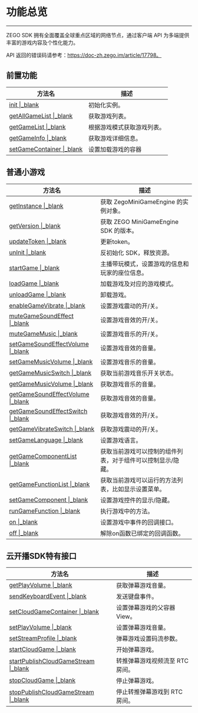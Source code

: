 
# 功能总览



- - -



ZEGO SDK 拥有全面覆盖全球重点区域的网络节点，通过客户端 API 为多端提供丰富的游戏内容及个性化能力。

API 返回的错误码请参考：https://doc-zh.zego.im/article/17798。





## 前置功能

 | 方法名 | 描述 | 
 | --- | --- | 
 | [init \|_blank](/zh/api?doc=ZegoMiniGameEngine_API~javascript_web~class~ZegoMiniGameEngine#init) | 初始化实例。
[getAllGameList \|_blank](/zh/api?doc=ZegoMiniGameEngine_API~javascript_web~class~ZegoMiniGameEngine#get-all-game-list) | 获取游戏列表。
[getGameList \|_blank](/zh/api?doc=ZegoMiniGameEngine_API~javascript_web~class~ZegoMiniGameEngine#get-game-list) | 根据游戏模式获取游戏列表。
[getGameInfo \|_blank](/zh/api?doc=ZegoMiniGameEngine_API~javascript_web~class~ZegoMiniGameEngine#get-game-info) | 获取游戏详细信息。
[setGameContainer \|_blank](/zh/api?doc=ZegoMiniGameEngine_API~javascript_web~class~ZegoMiniGameEngine#set-game-container) | 设置加载游戏的容器 | 

## 普通小游戏

 | 方法名 | 描述 | 
 | --- | --- | 
 | [getInstance \|_blank](/zh/api?doc=ZegoMiniGameEngine_API~javascript_web~class~ZegoMiniGameEngine#get-instance) | 获取 ZegoMiniGameEngine 的实例对象。
[getVersion \|_blank](/zh/api?doc=ZegoMiniGameEngine_API~javascript_web~class~ZegoMiniGameEngine#get-version) | 获取 ZEGO MiniGameEngine SDK 的版本。
[updateToken \|_blank](/zh/api?doc=ZegoMiniGameEngine_API~javascript_web~class~ZegoMiniGameEngine#update-token) | 更新token。
[unInit \|_blank](/zh/api?doc=ZegoMiniGameEngine_API~javascript_web~class~ZegoMiniGameEngine#un-init) | 反初始化 SDK，释放资源。
[startGame \|_blank](/zh/api?doc=ZegoMiniGameEngine_API~javascript_web~class~ZegoMiniGameEngine#start-game) | 主播带玩模式，设置游戏的信息和玩家的座位信息。
[loadGame \|_blank](/zh/api?doc=ZegoMiniGameEngine_API~javascript_web~class~ZegoMiniGameEngine#load-game) | 加载游戏及对应的游戏模式。
[unloadGame \|_blank](/zh/api?doc=ZegoMiniGameEngine_API~javascript_web~class~ZegoMiniGameEngine#unload-game) | 卸载游戏。
[enableGameVibrate \|_blank](/zh/api?doc=ZegoMiniGameEngine_API~javascript_web~class~ZegoMiniGameEngine#enable-game-vibrate) | 设置游戏震动的开/关。
[muteGameSoundEffect \|_blank](/zh/api?doc=ZegoMiniGameEngine_API~javascript_web~class~ZegoMiniGameEngine#mute-game-sound-effect) | 设置游戏音效的开/关。
[muteGameMusic \|_blank](/zh/api?doc=ZegoMiniGameEngine_API~javascript_web~class~ZegoMiniGameEngine#mute-game-music) | 设置游戏音乐的开/关。
[setGameSoundEffectVolume \|_blank](/zh/api?doc=ZegoMiniGameEngine_API~javascript_web~class~ZegoMiniGameEngine#set-game-sound-effect-volume) | 设置游戏音效的音量。
[setGameMusicVolume \|_blank](/zh/api?doc=ZegoMiniGameEngine_API~javascript_web~class~ZegoMiniGameEngine#set-game-music-volume) | 设置游戏音乐的音量。
[getGameMusicSwitch \|_blank](/zh/api?doc=ZegoMiniGameEngine_API~javascript_web~class~ZegoMiniGameEngine#get-game-music-switch) | 获取当前游戏音乐开关状态。
[getGameMusicVolume \|_blank](/zh/api?doc=ZegoMiniGameEngine_API~javascript_web~class~ZegoMiniGameEngine#get-game-music-volume) | 获取游戏音乐的音量。
[getGameSoundEffectVolume \|_blank](/zh/api?doc=ZegoMiniGameEngine_API~javascript_web~class~ZegoMiniGameEngine#get-game-sound-effect-volume) | 获取游戏音效的音量。
[getGameSoundEffectSwitch \|_blank](/zh/api?doc=ZegoMiniGameEngine_API~javascript_web~class~ZegoMiniGameEngine#get-game-sound-effect-switch) | 获取游戏音效的开/关。
[getGameVibrateSwitch \|_blank](/zh/api?doc=ZegoMiniGameEngine_API~javascript_web~class~ZegoMiniGameEngine#get-game-vibrate-switch) | 获取游戏震动的开/关。
[setGameLanguage \|_blank](/zh/api?doc=ZegoMiniGameEngine_API~javascript_web~class~ZegoMiniGameEngine#set-game-language) | 设置游戏语言。
[getGameComponentList \|_blank](/zh/api?doc=ZegoMiniGameEngine_API~javascript_web~class~ZegoMiniGameEngine#get-game-component-list) | 获取当前游戏可以控制的组件列表，对于组件可以控制显示/隐藏。
[getGameFunctionList \|_blank](/zh/api?doc=ZegoMiniGameEngine_API~javascript_web~class~ZegoMiniGameEngine#get-game-function-list) | 获取当前游戏可以运行的方法列表，比如显示设置菜单。
[setGameComponent \|_blank](/zh/api?doc=ZegoMiniGameEngine_API~javascript_web~class~ZegoMiniGameEngine#set-game-component) | 设置游戏控件的显示/隐藏。
[runGameFunction \|_blank](/zh/api?doc=ZegoMiniGameEngine_API~javascript_web~class~ZegoMiniGameEngine#run-game-function) | 执行游戏中的方法。
[on \|_blank](/zh/api?doc=ZegoMiniGameEngine_API~javascript_web~class~ZegoMiniGameEngine#on) | 设置游戏中事件的回调接口。
[off \|_blank](/zh/api?doc=ZegoMiniGameEngine_API~javascript_web~class~ZegoMiniGameEngine#off) | 解除on函数已绑定的回调函数。 | 

## 云开播SDK特有接口

 | 方法名 | 描述 | 
 | --- | --- | 
 | [getPlayVolume \|_blank](/zh/api?doc=ZegoMiniGameEngine_API~javascript_web~class~ZegoMiniGameEngine#get-play-volume) | 获取弹幕游戏音量。
[sendKeyboardEvent \|_blank](/zh/api?doc=ZegoMiniGameEngine_API~javascript_web~class~ZegoMiniGameEngine#send-keyboard-event) | 发送键盘事件。
[setCloudGameContainer \|_blank](/zh/api?doc=ZegoMiniGameEngine_API~javascript_web~class~ZegoMiniGameEngine#set-cloud-game-container) | 设置弹幕游戏的父容器 View。
[setPlayVolume \|_blank](/zh/api?doc=ZegoMiniGameEngine_API~javascript_web~class~ZegoMiniGameEngine#set-play-volume) | 设置弹幕游戏音量。
[setStreamProfile \|_blank](/zh/api?doc=ZegoMiniGameEngine_API~javascript_web~class~ZegoMiniGameEngine#set-stream-profile) | 弹幕游戏设置码流参数。
[startCloudGame \|_blank](/zh/api?doc=ZegoMiniGameEngine_API~javascript_web~class~ZegoMiniGameEngine#start-cloud-game) | 开始弹幕游戏。
[startPublishCloudGameStream \|_blank](/zh/api?doc=ZegoMiniGameEngine_API~javascript_web~class~ZegoMiniGameEngine#start-publish-cloud-game-stream) | 转推弹幕游戏视频流至 RTC 房间。
[stopCloudGame \|_blank](/zh/api?doc=ZegoMiniGameEngine_API~javascript_web~class~ZegoMiniGameEngine#stop-cloud-game) | 停止弹幕游戏。
[stopPublishCloudGameStream \|_blank](/zh/api?doc=ZegoMiniGameEngine_API~javascript_web~class~ZegoMiniGameEngine#stop-publish-cloud-game-stream) | 停止转推弹幕游戏到 RTC 房间。 | 


